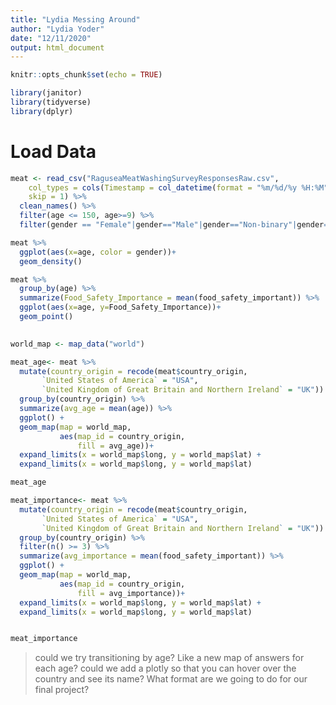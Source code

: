 ```yaml
---
title: "Lydia Messing Around"
author: "Lydia Yoder"
date: "12/11/2020"
output: html_document
---
```


```r
knitr::opts_chunk$set(echo = TRUE)
```

```r
library(janitor)
library(tidyverse)
library(dplyr)
```


# Load Data
```r
meat <- read_csv("RaguseaMeatWashingSurveyResponsesRaw.csv", 
    col_types = cols(Timestamp = col_datetime(format = "%m/%d/%y %H:%M")), 
    skip = 1) %>% 
  clean_names() %>% 
  filter(age <= 150, age>=9) %>% 
  filter(gender == "Female"|gender=="Male"|gender=="Non-binary"|gender=="Prefer not to disclose")
```

```r
meat %>% 
  ggplot(aes(x=age, color = gender))+
  geom_density()

meat %>% 
  group_by(age) %>% 
  summarize(Food_Safety_Importance = mean(food_safety_important)) %>% 
  ggplot(aes(x=age, y=Food_Safety_Importance))+
  geom_point()
  
```

```r

world_map <- map_data("world")

meat_age<- meat %>% 
  mutate(country_origin = recode(meat$country_origin, 
       `United States of America` = "USA",
       `United Kingdom of Great Britain and Northern Ireland` = "UK")) %>% 
  group_by(country_origin) %>% 
  summarize(avg_age = mean(age)) %>% 
  ggplot() +
  geom_map(map = world_map,
           aes(map_id = country_origin,
               fill = avg_age))+
  expand_limits(x = world_map$long, y = world_map$lat) + 
  expand_limits(x = world_map$long, y = world_map$lat)

meat_age

meat_importance<- meat %>% 
  mutate(country_origin = recode(meat$country_origin, 
       `United States of America` = "USA",
       `United Kingdom of Great Britain and Northern Ireland` = "UK")) %>% 
  group_by(country_origin) %>%
  filter(n() >= 3) %>% 
  summarize(avg_importance = mean(food_safety_important)) %>% 
  ggplot() +
  geom_map(map = world_map,
           aes(map_id = country_origin,
               fill = avg_importance))+
  expand_limits(x = world_map$long, y = world_map$lat) + 
  expand_limits(x = world_map$long, y = world_map$lat)


meat_importance
```

> could we try transitioning by age? Like a new map of answers for each age?
>could we add a plotly so that you can hover over the country and see its name?
>What format are we going to do for our final project?
